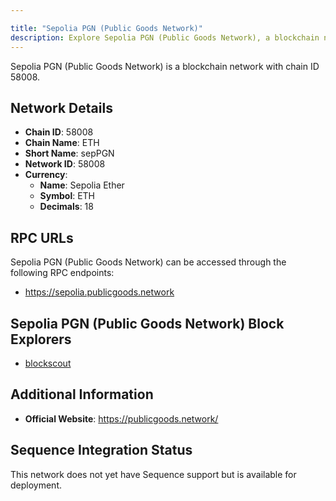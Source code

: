 ```yaml
---

title: "Sepolia PGN (Public Goods Network)"
description: Explore Sepolia PGN (Public Goods Network), a blockchain network with chain ID 58008. Learn about its native currency, Sepolia Ether, and how to interact with the network.
---
```




Sepolia PGN (Public Goods Network) is a blockchain network with chain ID 58008.

## Network Details

- **Chain ID**: 58008
- **Chain Name**: ETH
- **Short Name**: sepPGN
- **Network ID**: 58008
- **Currency**: 
  - **Name**: Sepolia Ether
  - **Symbol**: ETH
  - **Decimals**: 18

## RPC URLs

Sepolia PGN (Public Goods Network) can be accessed through the following RPC endpoints:

- https://sepolia.publicgoods.network

## Sepolia PGN (Public Goods Network) Block Explorers

- [blockscout](https://explorer.sepolia.publicgoods.network)

## Additional Information

- **Official Website**: https://publicgoods.network/

## Sequence Integration Status

This network does not yet have Sequence support but is available for deployment.

